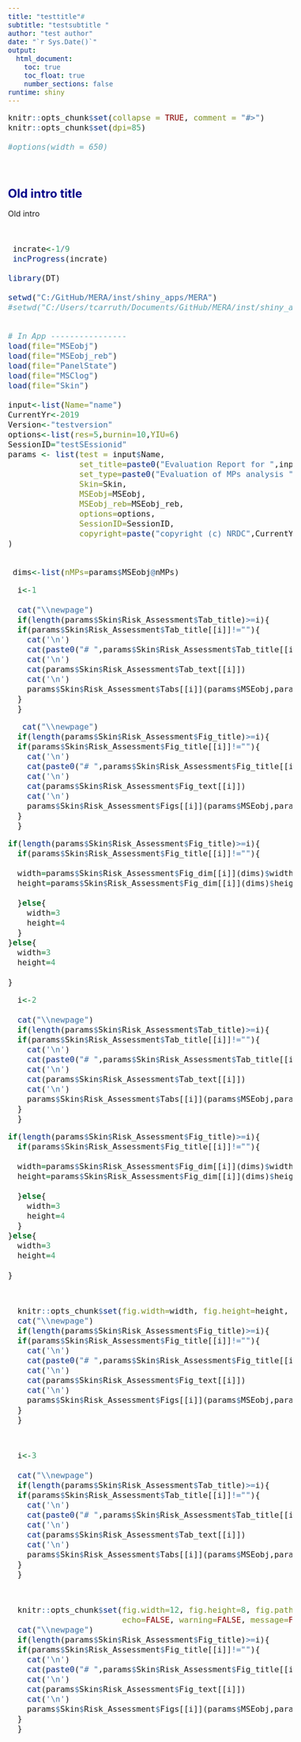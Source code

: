 ```yaml
---
title: "testtitle"#
subtitle: "testsubtitle "
author: "test author"
date: "`r Sys.Date()`"
output: 
  html_document:
    toc: true
    toc_float: true
    number_sections: false    
runtime: shiny   
---
```



<style type="text/css">

body{ /* Normal  */
   font-size: 16px;
}
td {  /* Table  */
   font-size: 16px;
}
title { /* title */
 font-size: 26px;
}
h1 { /* Header 1 */
 font-size: 24px;
 color: DarkBlue;
}
h2 { /* Header 2 */
 font-size: 21px;
 color: DarkBlue;
}
h3 { /* Header 3 */
 font-size: 19px;
 color: DarkBlue;
}
code.r{ /* Code block */
  font-size: 16px;
}
pre { /* Code block */
  font-size: 16px
}
</style>




```r
knitr::opts_chunk$set(collapse = TRUE, comment = "#>")
knitr::opts_chunk$set(dpi=85)

#options(width = 650)
```

<br>


# Old intro title

Old intro

<br>

```r

 incrate<-1/9
 incProgress(incrate)

library(DT)

setwd("C:/GitHub/MERA/inst/shiny_apps/MERA")
#setwd("C:/Users/tcarruth/Documents/GitHub/MERA/inst/shiny_apps/MERA")


# In App ----------------
load(file="MSEobj")
load(file="MSEobj_reb")
load(file="PanelState")
load(file="MSClog")
load(file="Skin")

input<-list(Name="name")
CurrentYr<-2019
Version<-"testversion"
options<-list(res=5,burnin=10,YIU=6)
SessionID="testSEssionid"
params <- list(test = input$Name,
               set_title=paste0("Evaluation Report for ",input$Name),
               set_type=paste0("Evaluation of MPs analysis "," (MERA version ",Version,")"),
               Skin=Skin,
               MSEobj=MSEobj,
               MSEobj_reb=MSEobj_reb,
               options=options,
               SessionID=SessionID,
               copyright=paste("copyright (c) NRDC",CurrentYr)
)


 dims<-list(nMPs=params$MSEobj@nMPs)


```



```r
  i<-1
  
  cat("\\newpage")
  if(length(params$Skin$Risk_Assessment$Tab_title)>=i){
  if(params$Skin$Risk_Assessment$Tab_title[[i]]!=""){
    cat('\n')
    cat(paste0("# ",params$Skin$Risk_Assessment$Tab_title[[i]]))
    cat('\n')
    cat(params$Skin$Risk_Assessment$Tab_text[[i]])    
    cat('\n')
    params$Skin$Risk_Assessment$Tabs[[i]](params$MSEobj,params$MSEobj_reb,params$options)
  }
  }

```
 

```r

   cat("\\newpage")
  if(length(params$Skin$Risk_Assessment$Fig_title)>=i){
  if(params$Skin$Risk_Assessment$Fig_title[[i]]!=""){
    cat('\n')
    cat(paste0("# ",params$Skin$Risk_Assessment$Fig_title[[i]]))
    cat('\n')
    cat(params$Skin$Risk_Assessment$Fig_text[[i]])    
    cat('\n')
    params$Skin$Risk_Assessment$Figs[[i]](params$MSEobj,params$MSEobj_reb,params$options)
  }
  }

```


```r

if(length(params$Skin$Risk_Assessment$Fig_title)>=i){
  if(params$Skin$Risk_Assessment$Fig_title[[i]]!=""){
  
  width=params$Skin$Risk_Assessment$Fig_dim[[i]](dims)$width/100
  height=params$Skin$Risk_Assessment$Fig_dim[[i]](dims)$height/100 
  
  }else{
    width=3
    height=4
  }
}else{
  width=3
  height=4
  
}  


```
 

```r
  i<-2
  
  cat("\\newpage")
  if(length(params$Skin$Risk_Assessment$Tab_title)>=i){
  if(params$Skin$Risk_Assessment$Tab_title[[i]]!=""){
    cat('\n')
    cat(paste0("# ",params$Skin$Risk_Assessment$Tab_title[[i]]))
    cat('\n')
    cat(params$Skin$Risk_Assessment$Tab_text[[i]])    
    cat('\n')
    params$Skin$Risk_Assessment$Tabs[[i]](params$MSEobj,params$MSEobj_reb,params$options)
  }
  } 

```

```r

if(length(params$Skin$Risk_Assessment$Fig_title)>=i){
  if(params$Skin$Risk_Assessment$Fig_title[[i]]!=""){
  
  width=params$Skin$Risk_Assessment$Fig_dim[[i]](dims)$width/100
  height=params$Skin$Risk_Assessment$Fig_dim[[i]](dims)$height/100 
  
  }else{
    width=3
    height=4
  }
}else{
  width=3
  height=4
  
}  


```
 
<br>   

```r

  knitr::opts_chunk$set(fig.width=width, fig.height=height, echo=FALSE, warning=FALSE, message=FALSE)
  cat("\\newpage")
  if(length(params$Skin$Risk_Assessment$Fig_title)>=i){
  if(params$Skin$Risk_Assessment$Fig_title[[i]]!=""){
    cat('\n')
    cat(paste0("# ",params$Skin$Risk_Assessment$Fig_title[[i]]))
    cat('\n')
    cat(params$Skin$Risk_Assessment$Fig_text[[i]])    
    cat('\n')
    params$Skin$Risk_Assessment$Figs[[i]](params$MSEobj,params$MSEobj_reb,params$options)
  }
  }

```


<br>

```r
  i<-3
  
  cat("\\newpage")
  if(length(params$Skin$Risk_Assessment$Tab_title)>=i){
  if(params$Skin$Risk_Assessment$Tab_title[[i]]!=""){
    cat('\n')
    cat(paste0("# ",params$Skin$Risk_Assessment$Tab_title[[i]]))
    cat('\n')
    cat(params$Skin$Risk_Assessment$Tab_text[[i]])    
    cat('\n')
    params$Skin$Risk_Assessment$Tabs[[i]](params$MSEobj,params$MSEobj_reb,params$options)
  }
  } 

```
 
<br>   

```r

  knitr::opts_chunk$set(fig.width=12, fig.height=8, fig.path='Figs/',
                        echo=FALSE, warning=FALSE, message=FALSE)
  cat("\\newpage")
  if(length(params$Skin$Risk_Assessment$Fig_title)>=i){
  if(params$Skin$Risk_Assessment$Fig_title[[i]]!=""){
    cat('\n')
    cat(paste0("# ",params$Skin$Risk_Assessment$Fig_title[[i]]))
    cat('\n')
    cat(params$Skin$Risk_Assessment$Fig_text[[i]])    
    cat('\n')
    params$Skin$Risk_Assessment$Figs[[i]](params$MSEobj,params$MSEobj_reb,params$options)
  }
  }

```


<br>
